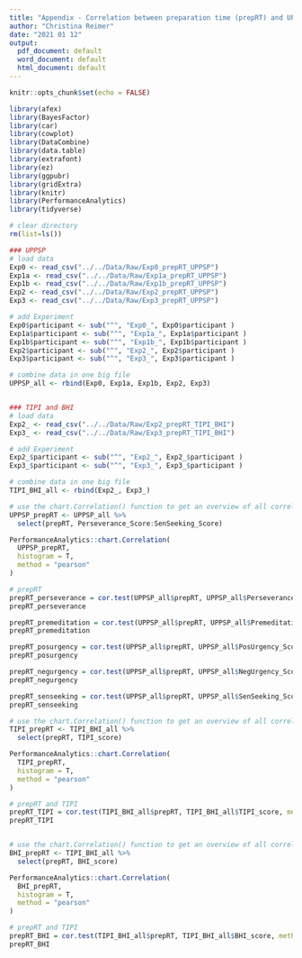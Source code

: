 ```yaml
---
title: "Appendix - Correlation between preparation time (prepRT) and UPPSP | TIPI | BHI"
author: "Christina Reimer"
date: "2021 01 12"
output:
  pdf_document: default
  word_document: default
  html_document: default
---
```



```r
knitr::opts_chunk$set(echo = FALSE)
```


```r
library(afex)
library(BayesFactor)
library(car)
library(cowplot)
library(DataCombine)
library(data.table)
library(extrafont)
library(ez)
library(ggpubr)
library(gridExtra)
library(knitr)
library(PerformanceAnalytics)
library(tidyverse)
```


```r
# clear directory
rm(list=ls()) 

### UPPSP
# load data
Exp0 <- read_csv("../../Data/Raw/Exp0_prepRT_UPPSP")
Exp1a <- read_csv("../../Data/Raw/Exp1a_prepRT_UPPSP")
Exp1b <- read_csv("../../Data/Raw/Exp1b_prepRT_UPPSP")
Exp2 <- read_csv("../../Data/Raw/Exp2_prepRT_UPPSP")
Exp3 <- read_csv("../../Data/Raw/Exp3_prepRT_UPPSP")

# add Experiment
Exp0$participant <- sub("^", "Exp0_", Exp0$participant )
Exp1a$participant <- sub("^", "Exp1a_", Exp1a$participant )
Exp1b$participant <- sub("^", "Exp1b_", Exp1b$participant )
Exp2$participant <- sub("^", "Exp2_", Exp2$participant )
Exp3$participant <- sub("^", "Exp3_", Exp3$participant )

# combine data in one big file
UPPSP_all <- rbind(Exp0, Exp1a, Exp1b, Exp2, Exp3)


### TIPI and BHI
# load data
Exp2_ <- read_csv("../../Data/Raw/Exp2_prepRT_TIPI_BHI")
Exp3_ <- read_csv("../../Data/Raw/Exp3_prepRT_TIPI_BHI")

# add Experiment
Exp2_$participant <- sub("^", "Exp2_", Exp2_$participant )
Exp3_$participant <- sub("^", "Exp3_", Exp3_$participant )

# combine data in one big file
TIPI_BHI_all <- rbind(Exp2_, Exp3_)
```


```r
# use the chart.Correlation() function to get an overview of all correlations
UPPSP_prepRT <- UPPSP_all %>%
  select(prepRT, Perseverance_Score:SenSeeking_Score)

PerformanceAnalytics::chart.Correlation(
  UPPSP_prepRT,
  histogram = T,
  method = "pearson"
)

# prepRT
prepRT_perseverance = cor.test(UPPSP_all$prepRT, UPPSP_all$Perseverance_Score, method = "pearson")
prepRT_perseverance

prepRT_premeditation = cor.test(UPPSP_all$prepRT, UPPSP_all$Premeditation_Score, method = "pearson")
prepRT_premeditation

prepRT_posurgency = cor.test(UPPSP_all$prepRT, UPPSP_all$PosUrgency_Score, method = "pearson")
prepRT_posurgency

prepRT_negurgency = cor.test(UPPSP_all$prepRT, UPPSP_all$NegUrgency_Score, method = "pearson")
prepRT_negurgency

prepRT_senseeking = cor.test(UPPSP_all$prepRT, UPPSP_all$SenSeeking_Score, method = "pearson")
prepRT_senseeking
```


```r
# use the chart.Correlation() function to get an overview of all correlations
TIPI_prepRT <- TIPI_BHI_all %>%
  select(prepRT, TIPI_score)

PerformanceAnalytics::chart.Correlation(
  TIPI_prepRT,
  histogram = T,
  method = "pearson"
)

# prepRT and TIPI 
prepRT_TIPI = cor.test(TIPI_BHI_all$prepRT, TIPI_BHI_all$TIPI_score, method = "pearson")
prepRT_TIPI


# use the chart.Correlation() function to get an overview of all correlations
BHI_prepRT <- TIPI_BHI_all %>%
  select(prepRT, BHI_score)

PerformanceAnalytics::chart.Correlation(
  BHI_prepRT,
  histogram = T,
  method = "pearson"
)

# prepRT and TIPI 
prepRT_BHI = cor.test(TIPI_BHI_all$prepRT, TIPI_BHI_all$BHI_score, method = "pearson")
prepRT_BHI
```